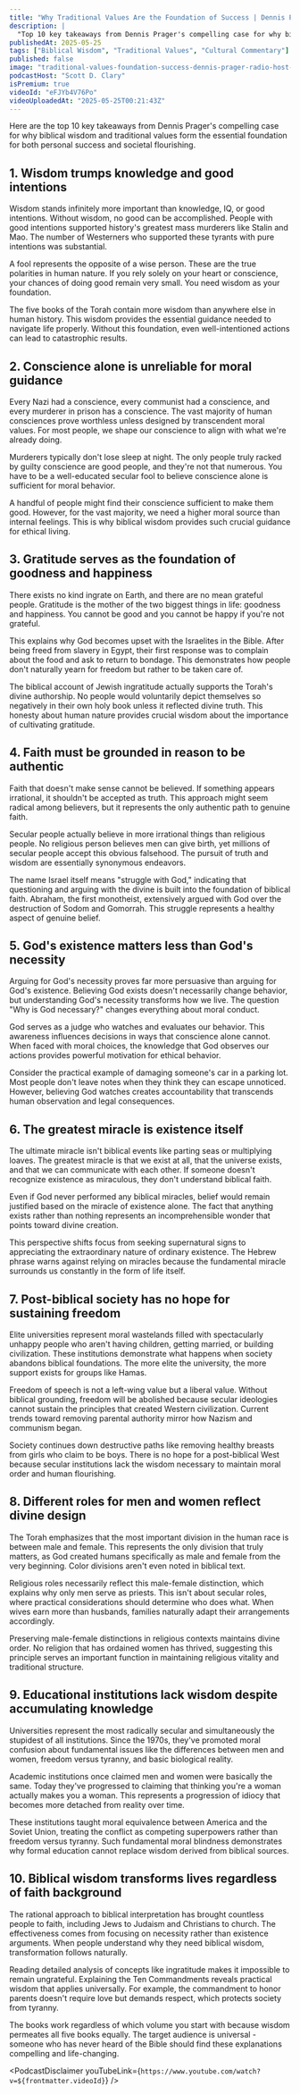 ```yaml
---
title: "Why Traditional Values Are the Foundation of Success | Dennis Prager - Radio Host & PragerU Founder"
description: |
  "Top 10 key takeaways from Dennis Prager's compelling case for why biblical wisdom and traditional values form the essential foundation for both personal success and societal flourishing."
publishedAt: 2025-05-25
tags: ["Biblical Wisdom", "Traditional Values", "Cultural Commentary"]
published: false
image: "traditional-values-foundation-success-dennis-prager-radio-host-prageru-founder.jpg"
podcastHost: "Scott D. Clary"
isPremium: true
videoId: "eFJYb4V76Po"
videoUploadedAt: "2025-05-25T00:21:43Z"
---
```



<PodcastSummaryPageLayout frontmatter={frontmatter}>
Here are the top 10 key takeaways from Dennis Prager's compelling case for why biblical wisdom and traditional values form the essential foundation for both personal success and societal flourishing.

## 1. Wisdom trumps knowledge and good intentions

Wisdom stands infinitely more important than knowledge, IQ, or good intentions. Without wisdom, no good can be accomplished. People with good intentions supported history's greatest mass murderers like Stalin and Mao. The number of Westerners who supported these tyrants with pure intentions was substantial.

A fool represents the opposite of a wise person. These are the true polarities in human nature. If you rely solely on your heart or conscience, your chances of doing good remain very small. You need wisdom as your foundation.

The five books of the Torah contain more wisdom than anywhere else in human history. This wisdom provides the essential guidance needed to navigate life properly. Without this foundation, even well-intentioned actions can lead to catastrophic results.

## 2. Conscience alone is unreliable for moral guidance

Every Nazi had a conscience, every communist had a conscience, and every murderer in prison has a conscience. The vast majority of human consciences prove worthless unless designed by transcendent moral values. For most people, we shape our conscience to align with what we're already doing.

Murderers typically don't lose sleep at night. The only people truly racked by guilty conscience are good people, and they're not that numerous. You have to be a well-educated secular fool to believe conscience alone is sufficient for moral behavior.

A handful of people might find their conscience sufficient to make them good. However, for the vast majority, we need a higher moral source than internal feelings. This is why biblical wisdom provides such crucial guidance for ethical living.

## 3. Gratitude serves as the foundation of goodness and happiness

There exists no kind ingrate on Earth, and there are no mean grateful people. Gratitude is the mother of the two biggest things in life: goodness and happiness. You cannot be good and you cannot be happy if you're not grateful.

This explains why God becomes upset with the Israelites in the Bible. After being freed from slavery in Egypt, their first response was to complain about the food and ask to return to bondage. This demonstrates how people don't naturally yearn for freedom but rather to be taken care of.

The biblical account of Jewish ingratitude actually supports the Torah's divine authorship. No people would voluntarily depict themselves so negatively in their own holy book unless it reflected divine truth. This honesty about human nature provides crucial wisdom about the importance of cultivating gratitude.

## 4. Faith must be grounded in reason to be authentic

Faith that doesn't make sense cannot be believed. If something appears irrational, it shouldn't be accepted as truth. This approach might seem radical among believers, but it represents the only authentic path to genuine faith.

Secular people actually believe in more irrational things than religious people. No religious person believes men can give birth, yet millions of secular people accept this obvious falsehood. The pursuit of truth and wisdom are essentially synonymous endeavors.

The name Israel itself means "struggle with God," indicating that questioning and arguing with the divine is built into the foundation of biblical faith. Abraham, the first monotheist, extensively argued with God over the destruction of Sodom and Gomorrah. This struggle represents a healthy aspect of genuine belief.

## 5. God's existence matters less than God's necessity

Arguing for God's necessity proves far more persuasive than arguing for God's existence. Believing God exists doesn't necessarily change behavior, but understanding God's necessity transforms how we live. The question "Why is God necessary?" changes everything about moral conduct.

God serves as a judge who watches and evaluates our behavior. This awareness influences decisions in ways that conscience alone cannot. When faced with moral choices, the knowledge that God observes our actions provides powerful motivation for ethical behavior.

Consider the practical example of damaging someone's car in a parking lot. Most people don't leave notes when they think they can escape unnoticed. However, believing God watches creates accountability that transcends human observation and legal consequences.

## 6. The greatest miracle is existence itself

The ultimate miracle isn't biblical events like parting seas or multiplying loaves. The greatest miracle is that we exist at all, that the universe exists, and that we can communicate with each other. If someone doesn't recognize existence as miraculous, they don't understand biblical faith.

Even if God never performed any biblical miracles, belief would remain justified based on the miracle of existence alone. The fact that anything exists rather than nothing represents an incomprehensible wonder that points toward divine creation.

This perspective shifts focus from seeking supernatural signs to appreciating the extraordinary nature of ordinary existence. The Hebrew phrase warns against relying on miracles because the fundamental miracle surrounds us constantly in the form of life itself.

## 7. Post-biblical society has no hope for sustaining freedom

Elite universities represent moral wastelands filled with spectacularly unhappy people who aren't having children, getting married, or building civilization. These institutions demonstrate what happens when society abandons biblical foundations. The more elite the university, the more support exists for groups like Hamas.

Freedom of speech is not a left-wing value but a liberal value. Without biblical grounding, freedom will be abolished because secular ideologies cannot sustain the principles that created Western civilization. Current trends toward removing parental authority mirror how Nazism and communism began.

Society continues down destructive paths like removing healthy breasts from girls who claim to be boys. There is no hope for a post-biblical West because secular institutions lack the wisdom necessary to maintain moral order and human flourishing.

## 8. Different roles for men and women reflect divine design

The Torah emphasizes that the most important division in the human race is between male and female. This represents the only division that truly matters, as God created humans specifically as male and female from the very beginning. Color divisions aren't even noted in biblical text.

Religious roles necessarily reflect this male-female distinction, which explains why only men serve as priests. This isn't about secular roles, where practical considerations should determine who does what. When wives earn more than husbands, families naturally adapt their arrangements accordingly.

Preserving male-female distinctions in religious contexts maintains divine order. No religion that has ordained women has thrived, suggesting this principle serves an important function in maintaining religious vitality and traditional structure.

## 9. Educational institutions lack wisdom despite accumulating knowledge

Universities represent the most radically secular and simultaneously the stupidest of all institutions. Since the 1970s, they've promoted moral confusion about fundamental issues like the differences between men and women, freedom versus tyranny, and basic biological reality.

Academic institutions once claimed men and women were basically the same. Today they've progressed to claiming that thinking you're a woman actually makes you a woman. This represents a progression of idiocy that becomes more detached from reality over time.

These institutions taught moral equivalence between America and the Soviet Union, treating the conflict as competing superpowers rather than freedom versus tyranny. Such fundamental moral blindness demonstrates why formal education cannot replace wisdom derived from biblical sources.

## 10. Biblical wisdom transforms lives regardless of faith background

The rational approach to biblical interpretation has brought countless people to faith, including Jews to Judaism and Christians to church. The effectiveness comes from focusing on necessity rather than existence arguments. When people understand why they need biblical wisdom, transformation follows naturally.

Reading detailed analysis of concepts like ingratitude makes it impossible to remain ungrateful. Explaining the Ten Commandments reveals practical wisdom that applies universally. For example, the commandment to honor parents doesn't require love but demands respect, which protects society from tyranny.

The books work regardless of which volume you start with because wisdom permeates all five books equally. The target audience is universal - someone who has never heard of the Bible should find these explanations compelling and life-changing.

<PodcastDisclaimer
  youTubeLink={`https://www.youtube.com/watch?v=${frontmatter.videoId}`}
/>

</PodcastSummaryPageLayout>
